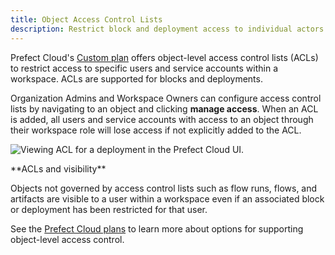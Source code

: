```yaml
---
title: Object Access Control Lists
description: Restrict block and deployment access to individual actors within a workspace. 
---
```


Prefect Cloud's [Custom plan](https://www.prefect.io/pricing) offers object-level access control lists (ACLs) to restrict access to 
specific users and service accounts within a workspace. ACLs are supported for blocks and deployments.

Organization Admins and Workspace Owners can configure access control lists by navigating to an object and clicking **manage access**.
When an ACL is added, all users and service accounts with access to an object through their workspace role will lose access if not 
explicitly added to the ACL.

![Viewing ACL for a deployment in the Prefect Cloud UI.](/3.0rc/img/ui/access-control.png)

<Note>
**ACLs and visibility**

Objects not governed by access control lists such as flow runs, flows, and artifacts are visible to a user within a 
workspace even if an associated block or deployment has been restricted for that user.
</Note>

See the [Prefect Cloud plans](https://www.prefect.io/pricing) to learn more about options for supporting object-level access control.
